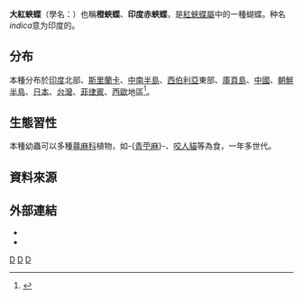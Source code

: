 {{NoteTA|G1=Butterfly}}
{{Speciesbox
| taxon = Vanessa indica
| image = Vanessa indica ventral view 20141013.jpg
| image_caption = 
| image2 = Vanessa indica dorsal view 20130907.jpg
| image2_caption = 
| binomial_authority = Herbstl, 1794
}}

'''大紅蛺蝶'''（學名：{{lang|la|''Vanessa indica''}}）也稱'''橙蛺蝶'''、'''印度赤蛺蝶'''，是[[紅蛺蝶屬|紅蛺蝶屬]]中的一種蝴蝶。种名''indica''意为印度的。

==分布==
本種分布於[[印度|印度]]北部、[[斯里蘭卡|斯里蘭卡]]、[[中南半島|中南半島]]、[[西伯利亞|西伯利亞]]東部、[[庫頁島|庫頁島]]、[[中國|中國]]、[[朝鮮半島|朝鮮半島]]、[[日本|日本]]、[[台灣|台灣]]、[[菲律賓|菲律賓]]、[[西歐|西歐]]地區<ref name="978-986-177-668-2">{{cite book|author=徐堉峰 |coauthors= |title=台灣蝴蝶圖鑑．下（蛺蝶） |year=2013 |publisher=晨星出版社 |location=台中市 |isbn=978-986-177-668-2 }}</ref>。

==生態習性==
本種幼蟲可以多種[[蕁麻科|蕁麻科]]植物，如-{[[青苧麻|青苧麻]]}-、[[咬人貓|咬人貓]]等為食，一年多世代。

==資料來源==
<references></references>

==外部連結==
* {{TaiBNET| zh=大紅蛺蝶| id=347207| binomial=Vanessa indica| sub =| authority=Herbst, 1794| var= | accessdate=2014/12/26}} 
* {{Commonscat-inline|Vanessa indica|大紅蛺蝶}}
{{Taxonbar|from=Q1192742}}

[[Category:紅蛺蝶屬|D]]
[[Category:臺灣蝴蝶|D]]
[[Category:_1794年描述的昆虫|D]]
